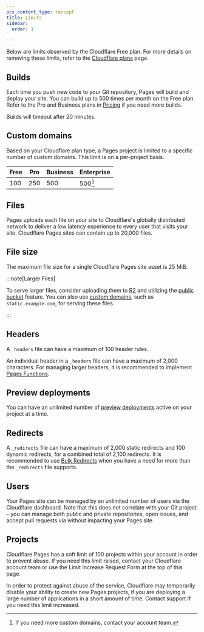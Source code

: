 ```yaml
---
pcx_content_type: concept
title: Limits
sidebar:
  order: 1

---
```



Below are limits observed by the Cloudflare Free plan. For more details on removing these limits, refer to the [Cloudflare plans](https://www.cloudflare.com/plans) page.

<Render file="limits_increase" product="workers" />

## Builds

Each time you push new code to your Git repository, Pages will build and deploy your site. You can build up to 500 times per month on the Free plan. Refer to the Pro and Business plans in [Pricing](https://pages.cloudflare.com/#pricing) if you need more builds.

Builds will timeout after 20 minutes.

## Custom domains

Based on your Cloudflare plan type, a Pages project is limited to a specific number of custom domains. This limit is on a per-project basis.

| Free | Pro | Business | Enterprise |
| ---- | --- | -------- | ---------- |
| 100  | 250 | 500      | 500[^1]    |

[^1]: If you need more custom domains, contact your account team.

## Files

Pages uploads each file on your site to Cloudflare's globally distributed network to deliver a low latency experience to every user that visits your site. Cloudflare Pages sites can contain up to 20,000 files.

## File size

The maximum file size for a single Cloudflare Pages site asset is 25 MiB.

:::note[Larger Files]


To serve larger files, consider uploading them to [R2](/r2/) and utilizing the [public bucket](/r2/buckets/public-buckets/) feature. You can also use [custom domains](/r2/buckets/public-buckets/#connect-a-bucket-to-a-custom-domain), such as `static.example.com`, for serving these files.


:::

## Headers

A `_headers` file can have a maximum of 100 header rules.

An individual header in a `_headers` file can have a maximum of 2,000 characters. For managing larger headers, it is recommended to implement [Pages Functions](/pages/functions/).

## Preview deployments

You can have an unlimited number of [preview deployments](/pages/configuration/preview-deployments/) active on your project at a time.

## Redirects

A `_redirects` file can have a maximum of 2,000 static redirects and 100 dynamic redirects, for a combined total of 2,100 redirects. It is recommended to use [Bulk Redirects](/pages/configuration/redirects/#surpass-_redirects-limits) when you have a need for more than the `_redirects` file supports.

## Users

Your Pages site can be managed by an unlimited number of users via the Cloudflare dashboard. Note that this does not correlate with your Git project – you can manage both public and private repositories, open issues, and accept pull requests via  without impacting your Pages site.

## Projects

Cloudflare Pages has a soft limit of 100 projects within your account in order to prevent abuse. If you need this limit raised, contact your Cloudflare account team or use the Limit Increase Request Form at the top of this page.

In order to protect against abuse of the service, Cloudflare may temporarily disable your ability to create new Pages projects, if you are deploying a large number of applications in a short amount of time. Contact support if you need this limit increased.
